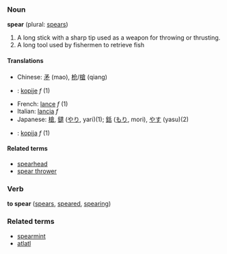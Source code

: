 ===Noun===
'''spear''' (plural: [[spears]])

# A long stick with a sharp tip used as a weapon for throwing or thrusting.
# A long tool used by fishermen to retrieve fish

====Translations====
*Chinese: [[矛]] (mao), [[枪]]/[[槍]] (qiang)
*{{cz}}: [[kopije]] ''f'' (1)
*French: [[lance]] ''f'' (1)
*Italian: [[lancia]] ''f''
*Japanese: [[槍]], [[鑓]] ([[やり]], yari)(1); [[銛]] ([[もり]], mori), [[やす]] (yasu)(2)
*{{sk}}: [[kopija#Slovak|kopija]] ''f'' (1)

====Related terms====
*[[spearhead]]
*[[spear thrower]]

===Verb===
'''to spear''' ([[spears]], [[speared]], [[spearing]])

===Related terms===
*[[spearmint]]
*[[atlatl]]